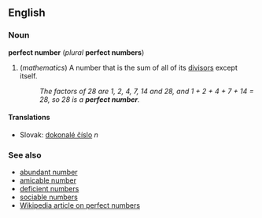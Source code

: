 ==English==
===Noun===
'''perfect number''' (''plural'' '''perfect numbers''')

#(''mathematics'') A number that is the sum of all of its [[divisor]]s except itself.
#:''The factors of 28 are 1, 2, 4, 7, 14 and 28, and 1 + 2 + 4 + 7 + 14 = 28, so 28 is a '''perfect number'''.''

====Translations====
*Slovak: [[dokonalé číslo]] ''n''

===See also===
*[[abundant number]]
*[[amicable number]]
*[[deficient numbers]]
*[[sociable numbers]]
*[[en:Perfect_number|Wikipedia article on perfect numbers]]
